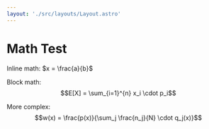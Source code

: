 ```yaml
---
layout: './src/layouts/Layout.astro'
---
```


# Math Test

Inline math: $x = \frac{a}{b}$

Block math:
$$E[X] = \sum_{i=1}^{n} x_i \cdot p_i$$

More complex:
$$w(x) = \frac{p(x)}{\sum_j \frac{n_j}{N} \cdot q_j(x)}$$